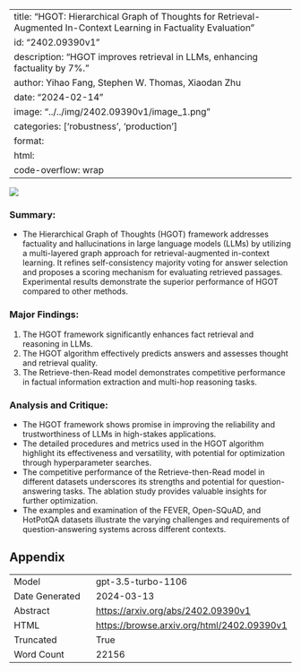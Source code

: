 
---
title: "HGOT: Hierarchical Graph of Thoughts for Retrieval-Augmented In-Context Learning in Factuality Evaluation"
id: "2402.09390v1"
description: "HGOT improves retrieval in LLMs, enhancing factuality by 7%."
author: Yihao Fang, Stephen W. Thomas, Xiaodan Zhu
date: "2024-02-14"
image: "../../img/2402.09390v1/image_1.png"
categories: ['robustness', 'production']
format:
  html:
    code-overflow: wrap
---

![](../../img/2402.09390v1/image_1.png)

### Summary:
- The Hierarchical Graph of Thoughts (HGOT) framework addresses factuality and hallucinations in large language models (LLMs) by utilizing a multi-layered graph approach for retrieval-augmented in-context learning. It refines self-consistency majority voting for answer selection and proposes a scoring mechanism for evaluating retrieved passages. Experimental results demonstrate the superior performance of HGOT compared to other methods.

### Major Findings:
1. The HGOT framework significantly enhances fact retrieval and reasoning in LLMs.
2. The HGOT algorithm effectively predicts answers and assesses thought and retrieval quality.
3. The Retrieve-then-Read model demonstrates competitive performance in factual information extraction and multi-hop reasoning tasks.

### Analysis and Critique:
- The HGOT framework shows promise in improving the reliability and trustworthiness of LLMs in high-stakes applications.
- The detailed procedures and metrics used in the HGOT algorithm highlight its effectiveness and versatility, with potential for optimization through hyperparameter searches.
- The competitive performance of the Retrieve-then-Read model in different datasets underscores its strengths and potential for question-answering tasks. The ablation study provides valuable insights for further optimization.
- The examples and examination of the FEVER, Open-SQuAD, and HotPotQA datasets illustrate the varying challenges and requirements of question-answering systems across different contexts.

## Appendix

|          |          |
|----------|----------|
| Model     | gpt-3.5-turbo-1106       |
| Date Generated     | 2024-03-13       |
| Abstract | [https://arxiv.org/abs/2402.09390v1](https://arxiv.org/abs/2402.09390v1)        |
| HTML     | [https://browse.arxiv.org/html/2402.09390v1](https://browse.arxiv.org/html/2402.09390v1)       |
| Truncated       | True       |
| Word Count       | 22156       |